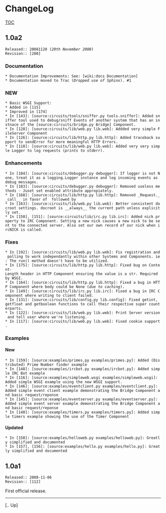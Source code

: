 ﻿= ChangeLog =

[[TOC]]

== 1.0a2 ==
 Released:: 20081120 (''20th November 2008'')
 Revision:: [200]

=== Documentation ===
 * Documentation Improvements: See: [wiki:docs Documentation]
 * Documentation moved to Trac (''Dropped use of Sphinx''). #1

=== NEW ===
 * Basic WSGI Support:
 * Added in [115]
 * Improved in [174]
 * In [143]: [source:circuits/tools/sniffer.py tools.sniffer]: Added sniffer tool used to debug/sniff Events of another system that has an instnace of the [source:circuits/bridge.py Bridge] Component.
 * In [128]: [source:circuits/lib/web.py lib.web]: Addded very simple FileServer Component
 * In [126]: [source:circuits/lib/http.py lib.http]: Added traceback support to sendError for more meaningful HTTP Errors.
 * In [118]: [source:circuits/lib/web.py lib.web]: Added very very simple Logger to log requests (''prints to stderr'').

=== Enhancements ===
 * In [184]: [source:circuits/debugger.py debugger]: If logger is not None, treat it as a logging.Logger instance and log incoming events as debug messages.
 * In [183]: [source:circuits/debugger.py debugger]: Removed useless methods - Juset set enabled attribute appropiately.
 * In [168]: [source:circuits/lib/http.py lib.http]: Removed _Request.__call__ in favor of {{{process()}}} followed by {{{str(response)}}}
 * In [163]: [source:circuits/lib/web.py lib.web]: Better consistent docroot settings. docroot is __always__ the current path unless explicitly set.
 * In [150], [151]: [source:circuits/lib/irc.py lib.irc]: Added nick property to IRC Component. Setting a new nick causes a new nick to be sent to the connected server. Also set our own record of our nick when ircNICK is called.

=== Fixes ===
 * In [192]: [source:circuits/lib/web.py lib.web]: Fix registration and polling to work independantly within other Systems and Components. ie: The run() method doesn't have to be utilized.
 * In [175]: [source:circuits/lib/http.py lib.http]: Fixed bug on Content-Length header in HTTP Component ensuring the value is a str. Required by WSGI.
 * In [164]: [source:circuits/lib/http.py lib.http]: Fixed a bug in HTTP Component where body could be None (''due to caching'').
 * In [149]: [source:circuits/lib/irc.py lib.irc]: Fixed a bug in IRC Component where writing to client failed.
 * In [131]: [source:circuits/lib/config.py lib.config]: Fixed getint, getfloat and getboolean functions to call their respective super counterparts.
 * In [122]: [source:circuits/lib/web.py lib.web]: Print Server version and tell user where we're listening.
 * In [117]: [source:circuits/lib/web.py lib.web]: Fixed cookie support.

=== Examples ===

==== New ====
 * In [159]: [source:examples/primes.py examples/primes.py]: Added (Distributed) Prime Number finder example
 * In [148]: [source:examples/ircbot.py examples/ircbot.py]: Added simple IRC Bot example
 * In [116]: [source:examples/simpleweb.wsgi examples/simpleweb.wsgi]: Added simple WSGI example using the new WSGI support.
 * In [146]: [source:examples/eventclient.py examples/eventclient.py]: Added simple event client example demonstrating the Bridge Component and basic request/reponse
 * In [145]: [source:examples/eventserver.py examples/eventserver.py]: Added simple event server example demonstrating the Bridge Component and basic request/reponse
 * In [140]: [source:examples/timers.py examples/timers.py]: Added simple timers example showing the use of the Timer Component

==== Updated ====
 * In [158]: [source:examples/helloweb.py examples/helloweb.py]: Greatly simplified and documented
 * In [157], [156]: [source:examples/hello.py examples/hello.py]: Greatly simplified and documented

== 1.0a1 ==
 Released:: 2008-11-06
 Revision:: [112]

First official release.
----
[.. Up]
